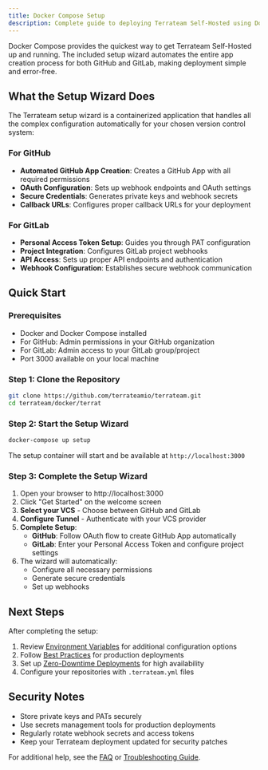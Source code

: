 ```yaml
---
title: Docker Compose Setup
description: Complete guide to deploying Terrateam Self-Hosted using Docker Compose with automated setup wizard for GitHub and GitLab.
---
```


Docker Compose provides the quickest way to get Terrateam Self-Hosted up and running. The included setup wizard automates the entire app creation process for both GitHub and GitLab, making deployment simple and error-free.

## What the Setup Wizard Does

The Terrateam setup wizard is a containerized application that handles all the complex configuration automatically for your chosen version control system:

### For GitHub
- **Automated GitHub App Creation**: Creates a GitHub App with all required permissions
- **OAuth Configuration**: Sets up webhook endpoints and OAuth settings
- **Secure Credentials**: Generates private keys and webhook secrets
- **Callback URLs**: Configures proper callback URLs for your deployment

### For GitLab
- **Personal Access Token Setup**: Guides you through PAT configuration
- **Project Integration**: Configures GitLab project webhooks
- **API Access**: Sets up proper API endpoints and authentication
- **Webhook Configuration**: Establishes secure webhook communication

## Quick Start

### Prerequisites
- Docker and Docker Compose installed
- For GitHub: Admin permissions in your GitHub organization
- For GitLab: Admin access to your GitLab group/project
- Port 3000 available on your local machine

### Step 1: Clone the Repository

```sh
git clone https://github.com/terrateamio/terrateam.git
cd terrateam/docker/terrat
```

### Step 2: Start the Setup Wizard

```sh
docker-compose up setup
```

The setup container will start and be available at `http://localhost:3000`

### Step 3: Complete the Setup Wizard

1. Open your browser to http://localhost:3000
2. Click "Get Started" on the welcome screen
3. **Select your VCS** - Choose between GitHub and GitLab
4. **Configure Tunnel** - Authenticate with your VCS provider
5. **Complete Setup**:
   - **GitHub**: Follow OAuth flow to create GitHub App automatically
   - **GitLab**: Enter your Personal Access Token and configure project settings
6. The wizard will automatically:
   - Configure all necessary permissions
   - Generate secure credentials
   - Set up webhooks

## Next Steps

After completing the setup:

1. Review [Environment Variables](/self-hosted/environment-variables/) for additional configuration options
2. Follow [Best Practices](/self-hosted/best-practices/) for production deployments
3. Set up [Zero-Downtime Deployments](/self-hosted/zero-downtime-deployments/) for high availability
4. Configure your repositories with `.terrateam.yml` files

## Security Notes

- Store private keys and PATs securely
- Use secrets management tools for production deployments
- Regularly rotate webhook secrets and access tokens
- Keep your Terrateam deployment updated for security patches

For additional help, see the [FAQ](/self-hosted/faq/) or [Troubleshooting Guide](/self-hosted/troubleshooting/).
